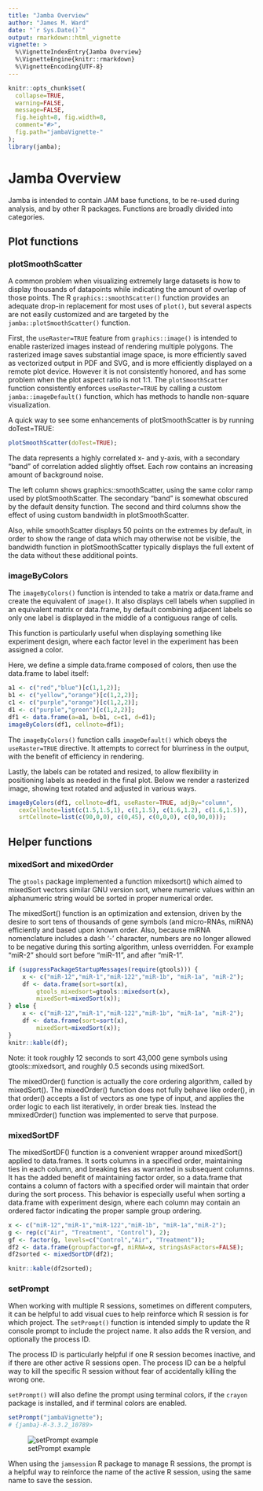 ```yaml
---
title: "Jamba Overview"
author: "James M. Ward"
date: "`r Sys.Date()`"
output: rmarkdown::html_vignette
vignette: >
  %\VignetteIndexEntry{Jamba Overview}
  %\VignetteEngine{knitr::rmarkdown}
  %\VignetteEncoding{UTF-8}
---
```


```r
knitr::opts_chunk$set(
  collapse=TRUE,
  warning=FALSE,
  message=FALSE,
  fig.height=8, fig.width=8,
  comment="#>",
  fig.path="jambaVignette-"
);
library(jamba);
```

# Jamba Overview

Jamba is intended to contain JAM base functions, to be re-used during
analysis, and by other R packages. Functions are broadly divided into
categories.

## Plot functions

### plotSmoothScatter

A common problem when visualizing extremely large datasets is how to
display thousands of datapoints while indicating the amount of overlap
of those points. The R `graphics::smoothScatter()` function provides an
adequate drop-in replacement for most uses of `plot()`, but several aspects are
not easily customized and are targeted by the `jamba::plotSmoothScatter()`
function.

First, the `useRaster=TRUE` feature from `graphics::image()` is intended to
enable rasterized images instead of rendering multiple polygons. The
rasterized image saves substantial image space, is more efficiently saved
as vectorized output in PDF and SVG, and is more efficiently displayed
on a remote plot device. However it is not consistently honored, and
has some problem when the plot aspect ratio is not 1:1. The
`plotSmoothScatter` function consistently enforces `useRaster=TRUE` by
calling a custom `jamba::imageDefault()` function, which has methods to
handle non-square visualization.

A quick way to see some enhancements of plotSmoothScatter is by running
doTest=TRUE:

```r
plotSmoothScatter(doTest=TRUE);
```

The data represents a highly correlated x- and y-axis, with a secondary
"band" of correlation added slightly offset. Each row contains an increasing
amount of background noise.

The left column shows graphics::smoothScatter, using the same color ramp
used by plotSmoothScatter. The secondary "band" is somewhat obscured by the
default density function. The second and third columns show the effect
of using custom bandwidth in plotSmoothScatter.

Also, while smoothScatter displays 50 points on the extremes by default, in
order to show the range of data which may otherwise not be visible, the
bandwidth function in plotSmoothScatter typically displays the full extent
of the data without these additional points.

### imageByColors

The `imageByColors()` function is intended to take a matrix or data.frame
and create the equivalent of `image()`. It also displays cell labels when
supplied in an equivalent matrix or data.frame, by default combining adjacent
labels so only one label is displayed in the middle of a contiguous range
of cells.

This function is particularly useful
when displaying something like experiment design,
where each factor level in the experiment has been assigned a color.

Here, we define a simple data.frame composed of colors, then use
the data.frame to label itself:

```r
a1 <- c("red","blue")[c(1,1,2)];
b1 <- c("yellow","orange")[c(1,2,2)];
c1 <- c("purple","orange")[c(1,2,2)];
d1 <- c("purple","green")[c(1,2,2)];
df1 <- data.frame(a=a1, b=b1, c=c1, d=d1);
imageByColors(df1, cellnote=df1);
```

The `imageByColors()` function calls `imageDefault()` which obeys the
`useRaster=TRUE` directive. It attempts to correct for blurriness in the
output, with the benefit of efficiency in rendering.

Lastly, the labels can be rotated and resized, to allow flexibility
in positioning labels as needed in the final plot. Below we render a
rasterized image, showing text rotated and adjusted in various ways.

```r
imageByColors(df1, cellnote=df1, useRaster=TRUE, adjBy="column",
   cexCellnote=list(c(1.5,1.5,1), c(1,1.5), c(1.6,1.2), c(1.6,1.5)),
   srtCellnote=list(c(90,0,0), c(0,45), c(0,0,0), c(0,90,0)));
```


## Helper functions

### mixedSort and mixedOrder

The `gtools` package implemented a function mixedsort() which aimed to mixedSort
vectors similar GNU version sort, where numeric values within an alphanumeric
string would be sorted in proper numerical order.

The mixedSort() function is an optimization and extension, driven by the
desire to sort tens of thousands of gene symbols (and micro-RNAs, miRNA)
efficiently and based upon known order. Also, because miRNA nomenclature
includes a dash '-' character, numbers are no longer allowed to be negative
during this sorting algorithm, unless overridden.
For example "miR-2" should sort before "miR-11", and after "miR-1".

```r
if (suppressPackageStartupMessages(require(gtools))) {
    x <- c("miR-12","miR-1","miR-122","miR-1b", "miR-1a", "miR-2");
    df <- data.frame(sort=sort(x),
        gtools_mixedsort=gtools::mixedsort(x),
        mixedSort=mixedSort(x));
} else {
    x <- c("miR-12","miR-1","miR-122","miR-1b", "miR-1a", "miR-2");
    df <- data.frame(sort=sort(x),
        mixedSort=mixedSort(x));
}
knitr::kable(df);
```

Note: it took roughly 12 seconds to sort 43,000 gene symbols using
gtools::mixedsort, and roughly 0.5 seconds using mixedSort.

The mixedOrder() function is actually the core ordering algorithm,
called by mixedSort(). The mixedOrder() function does not fully behave
like order(), in that order() accepts a list of vectors as one type of input,
and applies the order logic to each list iteratively, in order break ties.
Instead the mmixedOrder() function was implemented to serve that purpose.

### mixedSortDF

The mixedSortDF() function is a convenient wrapper around mixedSort()
applied to data.frames. It sorts columns in a specified order, maintaining
ties in each column, and breaking ties as warranted in subsequent columns.
It has the added benefit of maintaining factor order, so a data.frame
that contains a column of factors with a specified order will maintain that
order during the sort process. This behavior is especially useful when
sorting a data.frame with experiment design, where each column may contain
an ordered factor indicating the proper sample group ordering.

```r
x <- c("miR-12","miR-1","miR-122","miR-1b", "miR-1a","miR-2");
g <- rep(c("Air", "Treatment", "Control"), 2);
gf <- factor(g, levels=c("Control","Air", "Treatment"));
df2 <- data.frame(groupfactor=gf, miRNA=x, stringsAsFactors=FALSE);
df2sorted <- mixedSortDF(df2);
```
```r
knitr::kable(df2sorted);
```


### setPrompt

When working with multiple R sessions, sometimes on different computers, it
can be helpful to add visual cues to help reinforce which R session is for
which project. The `setPrompt()` function is intended simply to update the
R console prompt to include the project name. It also adds the R version,
and optionally the process ID.

The process ID is particularly helpful if one R session becomes inactive,
and if there are other active R sessions open. The process ID can be a helpful
way to kill the specific R session without fear of accidentally killing the
wrong one.

`setPrompt()` will also define the prompt using terminal colors, if the
`crayon` package is installed, and if terminal colors are enabled.

```r
setPrompt("jambaVignette");
# {jamba}-R-3.3.2_10789>
```

![setPrompt example](README-setPrompt.png)

When using the `jamsession` R package to manage R sessions, the prompt is
a helpful way to reinforce the name of the active R session, using the same
name to save the session.
